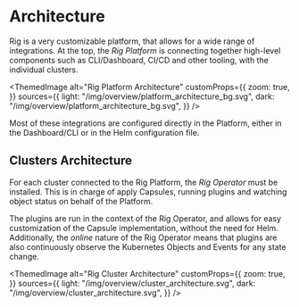 
# Architecture

Rig is a very customizable platform, that allows for a wide range of integrations. At the top, the _Rig Platform_ is connecting together high-level components such as CLI/Dashboard, CI/CD and other tooling, with the individual clusters.

<ThemedImage
  alt="Rig Platform Architecture"
  customProps={{
    zoom: true,
  }}
  sources={{
    light: "/img/overview/platform_architecture_bg.svg",
    dark: "/img/overview/platform_architecture_bg.svg",
  }}
/>

Most of these integrations are configured directly in the Platform, either in the Dashboard/CLI or in the Helm configuration file.

## Clusters Architecture

For each cluster connected to the Rig Platform, the _Rig Operator_ must be installed. This is in charge of apply Capsules, running plugins and watching object status on behalf of the Platform.

The plugins are run in the context of the Rig Operator, and allows for easy customization of the Capsule implementation, without the need for Helm. Additionally, the _online_ nature of the Rig Operator means
that plugins are also continuously observe the Kubernetes Objects and Events for any state change.

<ThemedImage
  alt="Rig Cluster Architecture"
  customProps={{
    zoom: true,
  }}
  sources={{
    light: "/img/overview/cluster_architecture.svg",
    dark: "/img/overview/cluster_architecture.svg",
  }}
/>
